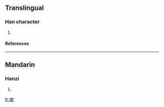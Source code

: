 ==Translingual==
===Han character===
{{Han char|rn=66|rad=攴|as=05|sn=9|four=|canj=竹日人大 (HAOK)}}
# {{defn|Han|sort=攴05}}
====References====
{{Han ref|kx=0469.180|dkj=13154|dj=0819.160|hdz=21455.030|uh=6540|ud=25920}}

----
==Mandarin==
===Hanzi===
{{cmn-hanzi|pin=[[bó]] ([[bo2]]), [[mòu]] ([[mou4]])|wg=po<sup>2</sup>, mou<sup>4</sup>}}
# {{defn|Mandarin}}

[[fr:敀]]